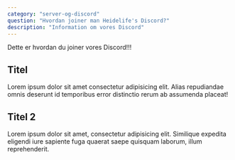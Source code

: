 ```yaml
---
category: "server-og-discord"
question: "Hvordan joiner man Heidelife's Discord?"
description: "Information om vores Discord"
---
```


Dette er hvordan du joiner vores Discord!!!

<h2>Titel</h2>
<p>
  Lorem ipsum dolor sit amet consectetur adipisicing elit. Alias repudiandae
  omnis deserunt id temporibus error distinctio rerum ab assumenda placeat!
</p>

<h2>Titel 2</h2>
<p>
  Lorem ipsum dolor sit amet, consectetur adipisicing elit. Similique expedita
  eligendi iure sapiente fuga quaerat saepe quisquam laborum, illum
  reprehenderit.
</p>
